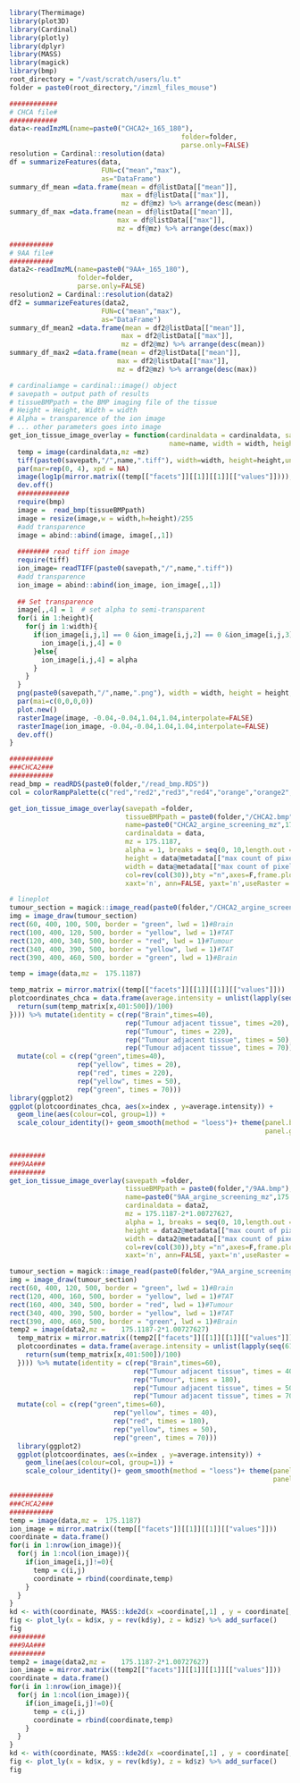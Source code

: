
```r
library(Thermimage)
library(plot3D)
library(Cardinal)
library(plotly)
library(dplyr)
library(MASS)
library(magick)
library(bmp)
root_directory = "/vast/scratch/users/lu.t"
folder = paste0(root_directory,"/imzml_files_mouse")
```

```r
############
# CHCA file#
############
data<-readImzML(name=paste0("CHCA2+_165_180"),
                                           folder=folder,
                                           parse.only=FALSE)
resolution = Cardinal::resolution(data)
df = summarizeFeatures(data,
                       FUN=c("mean","max"),
                       as="DataFrame")
summary_df_mean =data.frame(mean = df@listData[["mean"]],
                            max = df@listData[["max"]],
                            mz = df@mz) %>% arrange(desc(mean))
summary_df_max =data.frame(mean = df@listData[["mean"]],
                           max = df@listData[["max"]],
                           mz = df@mz) %>% arrange(desc(max))

###########
# 9AA file#
###########
data2<-readImzML(name=paste0("9AA+_165_180"),
                 folder=folder,
                 parse.only=FALSE)
resolution2 = Cardinal::resolution(data2)
df2 = summarizeFeatures(data2,
                       FUN=c("mean","max"),
                       as="DataFrame")
summary_df_mean2 =data.frame(mean = df2@listData[["mean"]],
                            max = df2@listData[["max"]],
                            mz = df2@mz) %>% arrange(desc(mean))
summary_df_max2 =data.frame(mean = df2@listData[["mean"]],
                           max = df2@listData[["max"]],
                           mz = df2@mz) %>% arrange(desc(max))
```

```r
# cardinaliamge = cardinal::image() object
# savepath = output path of results
# tissueBMPpath = the BMP imaging file of the tissue
# Height = Height, Width = width
# Alpha = transparence of the ion image
# ... other parameters goes into image
get_ion_tissue_image_overlay = function(cardinaldata = cardinaldata, savepath = savepath, tissueBMPpath = tissueBMPpath,
                                        name=name, width = width, height= height,alpha=alpha,mz=mz,...){
  temp = image(cardinaldata,mz =mz)
  tiff(paste0(savepath,"/",name,".tiff"), width=width, height=height,units = "px",  compression = 'lzw')
  par(mar=rep(0, 4), xpd = NA)
  image(log1p(mirror.matrix((temp[["facets"]][[1]][[1]][["values"]]))),asp=height/width,...)
  dev.off()
  #############
  require(bmp)
  image =  read_bmp(tissueBMPpath) 
  image = resize(image,w = width,h=height)/255
  #add transparence
  image = abind::abind(image, image[,,1])
  
  ######## read tiff ion image
  require(tiff)
  ion_image= readTIFF(paste0(savepath,"/",name,".tiff"))
  #add transparence
  ion_image = abind::abind(ion_image, ion_image[,,1])
  
  ## Set transparence
  image[,,4] = 1  # set alpha to semi-transparent
  for(i in 1:height){
    for(j in 1:width){
      if(ion_image[i,j,1] == 0 &ion_image[i,j,2] == 0 &ion_image[i,j,3] == 0){
        ion_image[i,j,4] = 0
      }else{
        ion_image[i,j,4] = alpha
      }
    }
  }
  png(paste0(savepath,"/",name,".png"), width = width, height = height, units = 'px')
  par(mai=c(0,0,0,0))
  plot.new()
  rasterImage(image, -0.04,-0.04,1.04,1.04,interpolate=FALSE)
  rasterImage(ion_image, -0.04,-0.04,1.04,1.04,interpolate=FALSE)
  dev.off()  
}
```

```r
###########
###CHCA2###
###########
read_bmp = readRDS(paste0(folder,"/read_bmp.RDS"))
col = colorRampPalette(c("red","red2","red3","red4","orange","orange2","orange3","green1","green2","green3","blue1","blue2","blue3","lightskyblue","lightblue",rgb(0, 0, 0, alpha=0)),bias = 1)

get_ion_tissue_image_overlay(savepath =folder,
                             tissueBMPpath = paste0(folder,"/CHCA2.bmp"),
                             name=paste0("CHCA2_argine_screening_mz",175.1187),
                             cardinaldata = data,
                             mz = 175.1187,
                             alpha = 1, breaks = seq(0, 10,length.out = 31),
                             height = data@metadata[["max count of pixels y"]],
                             width = data@metadata[["max count of pixels x"]],
                             col=rev(col(30)),bty ="n",axes=F,frame.plot=F,
                             xaxt='n', ann=FALSE, yaxt='n',useRaster = T)

# lineplot
tumour_section = magick::image_read(paste0(folder,"/CHCA2_argine_screening_mz175.1187.png"))
img = image_draw(tumour_section)
rect(60, 400, 100, 500, border = "green", lwd = 1)#Brain
rect(100, 400, 120, 500, border = "yellow", lwd = 1)#TAT
rect(120, 400, 340, 500, border = "red", lwd = 1)#Tumour
rect(340, 400, 390, 500, border = "yellow", lwd = 1)#TAT
rect(390, 400, 460, 500, border = "green", lwd = 1)#Brain

temp = image(data,mz = 	175.1187)

temp_matrix = mirror.matrix((temp[["facets"]][[1]][[1]][["values"]]))
plotcoordinates_chca = data.frame(average.intensity = unlist(lapply(seq(61,460,length.out =400), function(x){
  return(sum(temp_matrix[x,401:500])/100)
}))) %>% mutate(identity = c(rep("Brain",times=40),
                             rep("Tumour adjacent tissue", times =20),
                             rep("Tumour", times = 220),
                             rep("Tumour adjacent tissue", times = 50),
                             rep("Tumour adjacent tissue", times = 70))) %>% mutate(index = seq(1,400,length.out=400)) %>% 
  mutate(col = c(rep("green",times=40),
                 rep("yellow", times = 20),
                 rep("red", times = 220),
                 rep("yellow", times = 50),
                 rep("green", times = 70)))
library(ggplot2)
ggplot(plotcoordinates_chca, aes(x=index , y=average.intensity)) + 
  geom_line(aes(colour=col, group=1)) + 
  scale_colour_identity()+ geom_smooth(method = "loess")+ theme(panel.border = element_blank(), panel.grid.major = element_blank(),
                                                                panel.grid.minor = element_blank(), axis.line = element_line(colour = "black"))
  
```

```r
#########
###9AA###
#########
get_ion_tissue_image_overlay(savepath =folder,
                             tissueBMPpath = paste0(folder,"/9AA.bmp"),
                             name=paste0("9AA_argine_screening_mz",175.1187-2*1.00727627),
                             cardinaldata = data2,
                             mz = 175.1187-2*1.00727627,
                             alpha = 1, breaks = seq(0, 10,length.out = 31),
                             height = data2@metadata[["max count of pixels y"]],
                             width = data2@metadata[["max count of pixels x"]],
                             col=rev(col(30)),bty ="n",axes=F,frame.plot=F,
                             xaxt='n', ann=FALSE, yaxt='n',useRaster = T)

tumour_section = magick::image_read(paste0(folder,"9AA_argine_screening_mz173.10414746.png"))
img = image_draw(tumour_section)
rect(60, 400, 120, 500, border = "green", lwd = 1)#Brain
rect(120, 400, 160, 500, border = "yellow", lwd = 1)#TAT
rect(160, 400, 340, 500, border = "red", lwd = 1)#Tumour
rect(340, 400, 390, 500, border = "yellow", lwd = 1)#TAT
rect(390, 400, 460, 500, border = "green", lwd = 1)#Brain
temp2 = image(data2,mz = 	175.1187-2*1.00727627)
  temp_matrix = mirror.matrix((temp2[["facets"]][[1]][[1]][["values"]]))
  plotcoordinates = data.frame(average.intensity = unlist(lapply(seq(61,460,length.out =400), function(x){
    return(sum(temp_matrix[x,401:500])/100)
  }))) %>% mutate(identity = c(rep("Brain",times=60),
                               rep("Tumour adjacent tissue", times = 40),
                               rep("Tumour", times = 180),
                               rep("Tumour adjacent tissue", times = 50),
                               rep("Tumour adjacent tissue", times = 70))) %>% mutate(index = seq(1,400,length.out=400)) %>% 
  mutate(col = c(rep("green",times=60),
                          rep("yellow", times = 40),
                          rep("red", times = 180),
                          rep("yellow", times = 50),
                          rep("green", times = 70)))
  library(ggplot2)
  ggplot(plotcoordinates, aes(x=index , y=average.intensity)) + 
    geom_line(aes(colour=col, group=1)) + 
    scale_colour_identity()+ geom_smooth(method = "loess")+ theme(panel.border = element_blank(), panel.grid.major = element_blank(),
                                                                  panel.grid.minor = element_blank(), axis.line = element_line(colour = "black"))
```

```r
###########
###CHCA2###
###########
temp = image(data,mz = 	175.1187)
ion_image = mirror.matrix((temp[["facets"]][[1]][[1]][["values"]]))
coordinate = data.frame()
for(i in 1:nrow(ion_image)){
  for(j in 1:ncol(ion_image)){
    if(ion_image[i,j]!=0){
      temp = c(i,j)
      coordinate = rbind(coordinate,temp)
    }
  }
}
kd <- with(coordinate, MASS::kde2d(x =coordinate[,1] , y = coordinate[,2], n = 512))
fig <- plot_ly(x = kd$x, y = rev(kd$y), z = kd$z) %>% add_surface()
fig
#########
###9AA###
#########
temp2 = image(data2,mz = 	175.1187-2*1.00727627)
ion_image = mirror.matrix((temp2[["facets"]][[1]][[1]][["values"]]))
coordinate = data.frame()
for(i in 1:nrow(ion_image)){
  for(j in 1:ncol(ion_image)){
    if(ion_image[i,j]!=0){
      temp = c(i,j)
      coordinate = rbind(coordinate,temp)
    }
  }
}
kd <- with(coordinate, MASS::kde2d(x =coordinate[,1] , y = coordinate[,2], n = 512))
fig <- plot_ly(x = kd$x, y = rev(kd$y), z = kd$z) %>% add_surface()
fig
```